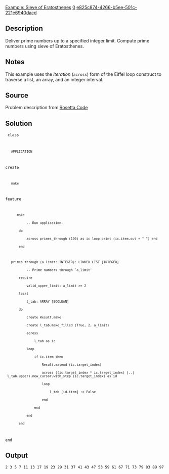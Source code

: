 [[Property:title|Example: Sieve of Eratosthenes]]
[[Property:weight|0]]
[[Property:uuid|e825c874-4266-b5ee-501c-221e6940dacd]]
==Description==

Deliver prime numbers up to a specified integer limit. Compute prime numbers using sieve of Eratosthenes.

==Notes==

This example uses the ''iteration'' (<code>across</code>) form of the Eiffel loop construct to traverse a list, an array, and an integer interval.

==Source==

Problem description from [http://rosettacode.org/wiki/Seive_of_Eratosthenes Rosetta Code]


==Solution==

<code>
class
    APPLICATION

create
    make

feature
       make
            -- Run application.
        do
            across primes_through (100) as ic loop print (ic.item.out + " ") end
        end

    primes_through (a_limit: INTEGER): LINKED_LIST [INTEGER]
            -- Prime numbers through `a_limit'
        require
            valid_upper_limit: a_limit >= 2
        local
            l_tab: ARRAY [BOOLEAN]
        do
            create Result.make
            create l_tab.make_filled (True, 2, a_limit)
            across
                l_tab as ic
            loop
                if ic.item then
                    Result.extend (ic.target_index)
                    across ((ic.target_index * ic.target_index) |..| l_tab.upper).new_cursor.with_step (ic.target_index) as id
                    loop
                        l_tab [id.item] := False
                    end
                end
            end
        end
end
</code>


==Output==

<code lang="text">
2 3 5 7 11 13 17 19 23 29 31 37 41 43 47 53 59 61 67 71 73 79 83 89 97
</code>


